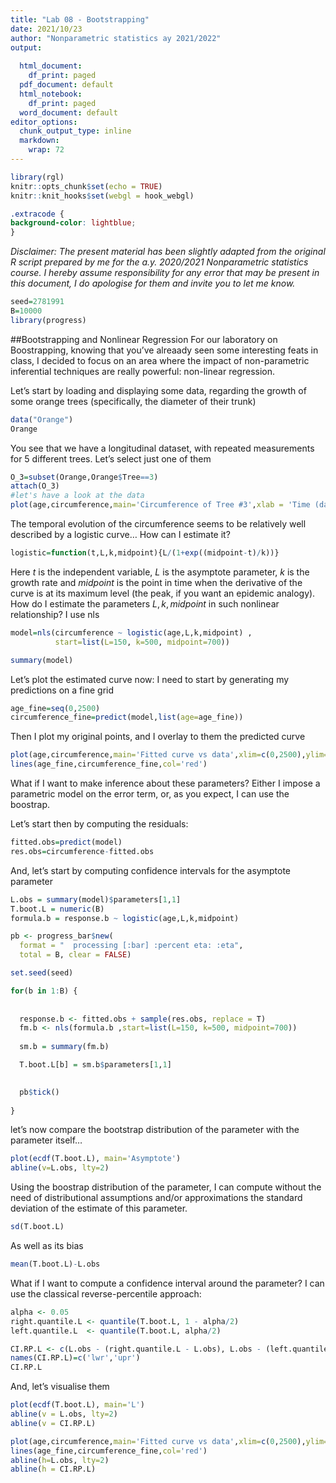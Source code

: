 ```yaml
---
title: "Lab 08 - Bootstrapping"
date: 2021/10/23
author: "Nonparametric statistics ay 2021/2022"
output:
  
  html_document: 
    df_print: paged
  pdf_document: default
  html_notebook: 
    df_print: paged
  word_document: default
editor_options: 
  chunk_output_type: inline
  markdown: 
    wrap: 72
---
```


```r
library(rgl)
knitr::opts_chunk$set(echo = TRUE)
knitr::knit_hooks$set(webgl = hook_webgl)
```

```css
.extracode {
background-color: lightblue;
}
```

*Disclaimer: The present material has been slightly adapted from the original R
script prepared by me for the a.y. 2020/2021
Nonparametric statistics course. I hereby assume responsibility for any error that may
be present in this document, I do apologise for them and invite you to let me know.*

```r

seed=2781991
B=10000
library(progress)
```

##Bootstrapping and Nonlinear Regression
For our laboratory on Boostrapping, knowing that you've alreaady seen some interesting feats in class, I decided to focus on an area where the impact of non-parametric inferential techniques are really powerful: non-linear regression.

Let's start by loading and displaying some data, regarding the growth of some orange trees (specifically, the diameter of their trunk)

```r
data("Orange")
Orange

```
You see that we have a longitudinal dataset, with repeated measurements for 5 different trees. Let's select just one of them

```r
O_3=subset(Orange,Orange$Tree==3)
attach(O_3)
#let's have a look at the data
plot(age,circumference,main='Circumference of Tree #3',xlab = 'Time (days)',ylab = 'Circumference')
```


The temporal evolution of the circumference seems to be relatively well described by a logistic curve... How can I estimate it?

```r
logistic=function(t,L,k,midpoint){L/(1+exp((midpoint-t)/k))}
```

Here $t$ is the independent variable, $L$ is the asymptote parameter, $k$ is the growth rate and $midpoint$ is the point in time when the derivative of the curve is at its maximum level (the peak, if you want an epidemic analogy).
How do I estimate the parameters $L, k,midpoint$ in such nonlinear relationship? I use nls

```r
model=nls(circumference ~ logistic(age,L,k,midpoint) ,
          start=list(L=150, k=500, midpoint=700))

summary(model)
```

Let's plot the estimated curve now: I need to start by generating my predictions on a fine grid

```r
age_fine=seq(0,2500)
circumference_fine=predict(model,list(age=age_fine))
```

Then I plot my original points, and I overlay to them the predicted curve

```r
plot(age,circumference,main='Fitted curve vs data',xlim=c(0,2500),ylim=c(20,200))
lines(age_fine,circumference_fine,col='red')
```

What if I want to make inference about these parameters? Either I impose a parametric model on the error term, or, as you expect, I can use the boostrap.

Let's start then by computing the residuals:

```r
fitted.obs=predict(model)
res.obs=circumference-fitted.obs
```

And, let's start by computing confidence intervals for the asymptote parameter

```r
L.obs = summary(model)$parameters[1,1]
T.boot.L = numeric(B)
formula.b = response.b ~ logistic(age,L,k,midpoint)

pb <- progress_bar$new(
  format = "  processing [:bar] :percent eta: :eta",
  total = B, clear = FALSE)

set.seed(seed)

for(b in 1:B) {
  
  
  response.b <- fitted.obs + sample(res.obs, replace = T)
  fm.b <- nls(formula.b ,start=list(L=150, k=500, midpoint=700))
  
  sm.b = summary(fm.b)

  T.boot.L[b] = sm.b$parameters[1,1]

  
  pb$tick()
  
}

```

let's now compare the bootstrap distribution of the parameter with the parameter itself...

```r
plot(ecdf(T.boot.L), main='Asymptote')
abline(v=L.obs, lty=2)
```

Using the boostrap distribution of the parameter, I can compute without the need of distributional assumptions and/or approximations the standard deviation of the estimate of this parameter.
```r
sd(T.boot.L)
```

As well as its bias
```r
mean(T.boot.L)-L.obs
```

What if I want to compute a confidence interval around the parameter? I can use the classical reverse-percentile approach:

```r
alpha <- 0.05
right.quantile.L <- quantile(T.boot.L, 1 - alpha/2)
left.quantile.L  <- quantile(T.boot.L, alpha/2)

CI.RP.L <- c(L.obs - (right.quantile.L - L.obs), L.obs - (left.quantile.L - L.obs))
names(CI.RP.L)=c('lwr','upr')
CI.RP.L

```

And, let's visualise them


```r
plot(ecdf(T.boot.L), main='L')
abline(v = L.obs, lty=2)
abline(v = CI.RP.L)

plot(age,circumference,main='Fitted curve vs data',xlim=c(0,2500),ylim=c(20,200))
lines(age_fine,circumference_fine,col='red')
abline(h=L.obs, lty=2)
abline(h = CI.RP.L)
```

